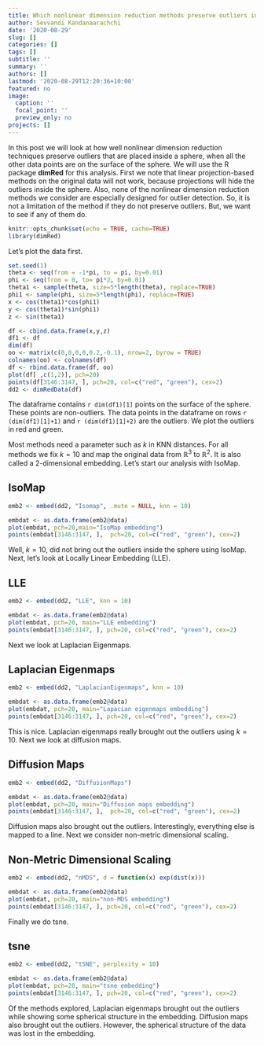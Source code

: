 ```yaml
---
title: Which nonlinear dimension reduction methods preserve outliers inside a sphere?
author: Sevvandi Kandanaarachchi
date: '2020-08-29'
slug: []
categories: []
tags: []
subtitle: ''
summary: ''
authors: []
lastmod: '2020-08-29T12:20:36+10:00'
featured: no
image:
  caption: ''
  focal_point: ''
  preview_only: no
projects: []
---
```

In this post we will look at how well nonlinear dimension reduction techniques preserve outliers that are placed inside a sphere, when all the other data points are on the surface of the sphere. We will use the R package **dimRed** for this analysis. First we note that linear projection-based methods on the original data will not work, because projections will hide the outliers inside the sphere. Also, none of the nonlinear dimension reduction methods we consider are especially designed for outlier detection. So, it is not a limitation of the method if they do not preserve outliers. But, we want to see if any of them do. 

```r
knitr::opts_chunk$set(echo = TRUE, cache=TRUE)
library(dimRed)
```

Let's plot the data first. 
```r
set.seed(1)
theta <- seq(from = -1*pi, to = pi, by=0.01)
phi <- seq(from = 0, to= pi*2, by=0.01)
theta1 <- sample(theta, size=5*length(theta), replace=TRUE)
phi1 <- sample(phi, size=5*length(phi), replace=TRUE)
x <- cos(theta1)*cos(phi1)
y <- cos(theta1)*sin(phi1)
z <- sin(theta1)

df <- cbind.data.frame(x,y,z)
df1 <- df
dim(df)
oo <- matrix(c(0,0,0,0,0.2,-0.1), nrow=2, byrow = TRUE)
colnames(oo) <- colnames(df)
df <- rbind.data.frame(df, oo)
plot(df[ ,c(1,2)], pch=20)
points(df[3146:3147, ], pch=20, col=c("red", "green"), cex=2)
dd2 <- dimRedData(df)
```
The dataframe contains `r dim(df1)[1]` points on the surface of the sphere. These points are non-outliers. The data points in the dataframe on rows `r (dim(df1)[1]+1)` and `r (dim(df1)[1]+2)` are the outliers. We plot the outliers in red and green. 

Most methods need a parameter such as $k$ in KNN distances.  For all methods we fix $k=10$ and map the original data from $\mathbb{R}^3$ to $\mathbb{R}^2$. It is also called a 2-dimensional embedding. Let's start our analysis with IsoMap.

## IsoMap
```r
emb2 <- embed(dd2, "Isomap", .mute = NULL, knn = 10)

embdat <- as.data.frame(emb2@data)
plot(embdat, pch=20,main="IsoMap embedding")
points(embdat[3146:3147, ],  pch=20, col=c("red", "green"), cex=2)

```

Well, $k=10$, did not bring out the outliers inside the sphere using IsoMap. Next, let's look at Locally Linear Embedding (LLE).

## LLE
```r
emb2 <- embed(dd2, "LLE", knn = 10)

embdat <- as.data.frame(emb2@data)
plot(embdat, pch=20, main="LLE embedding")
points(embdat[3146:3147, ], pch=20, col=c("red", "green"), cex=2)

```

Next we look at Laplacian Eigenmaps. 

## Laplacian Eigenmaps
```r
emb2 <- embed(dd2, "LaplacianEigenmaps", knn = 10)

embdat <- as.data.frame(emb2@data)
plot(embdat, pch=20, main="Lapacian eigenmaps embedding")
points(embdat[3146:3147, ], pch=20, col=c("red", "green"), cex=2)
```
This is nice. Laplacian eigenmaps really brought out the outliers using $k=10$. Next we look at diffusion maps. 

## Diffusion Maps
```r
emb2 <- embed(dd2, "DiffusionMaps")

embdat <- as.data.frame(emb2@data)
plot(embdat, pch=20, main="Diffusion maps embedding")
points(embdat[3146:3147, ],  pch=20, col=c("red", "green"), cex=2)
```

Diffusion maps also brought out the outliers. Interestingly, everything else is mapped to a line. Next we consider non-metric dimensional scaling.

## Non-Metric Dimensional Scaling
```r
emb2 <- embed(dd2, "nMDS", d = function(x) exp(dist(x)))

embdat <- as.data.frame(emb2@data)
plot(embdat, pch=20, main="non-MDS embedding")
points(embdat[3146:3147, ], pch=20, col=c("red", "green"), cex=2)
```

Finally we do tsne. 

## tsne
```r
emb2 <- embed(dd2, "tSNE", perplexity = 10)

embdat <- as.data.frame(emb2@data)
plot(embdat, pch=20, main="tsne embedding")
points(embdat[3146:3147, ], pch=20, col=c("red", "green"), cex=2)
```

Of the methods explored, Laplacian eigenmaps brought out the outliers while showing some spherical structure in the embedding. Diffusion maps also brought out the outliers. However, the spherical structure of the data was lost in the embedding.  
